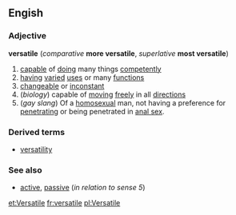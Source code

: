 ==Engish==
===Adjective===
'''versatile''' (''comparative'' '''more versatile''', ''superlative'' '''most versatile''')
#[[capable]] of [[doing]] many things [[competently]]
#[[having]] [[varied]] [[use]]s or many [[function]]s
#[[changeable]] or [[inconstant]]
#(''biology'') capable of [[moving]] [[freely]] in all [[direction]]s
#(''gay slang'') Of a [[homosexual]] man, not having a preference for [[penetrating]] or being penetrated in [[anal sex]].

===Derived terms===
*[[versatility]]

===See also===
*[[active]], [[passive]] (''in relation to sense 5'')

[[et:Versatile]]
[[fr:versatile]]
[[pl:Versatile]]